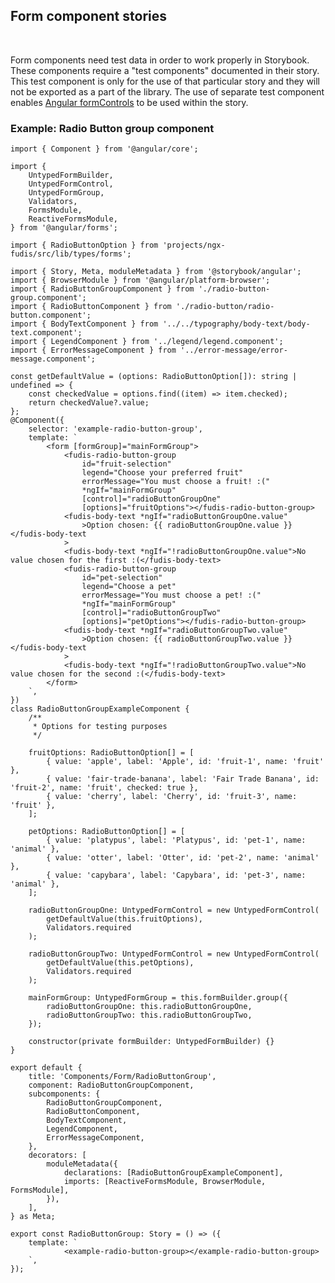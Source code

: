 
<Meta title="Documentation/Development/Form component stories" />

## Form component stories

<br />

Form components need test data in order to work properly in Storybook. These components require a "test components" documented in their story. This test component is only for the use of that particular story and they will not be exported as a part of the library.
The use of separate test component enables [Angular formControls](https://angular.io/api/forms/FormControl) to be used within the story.

### Example: Radio Button group component

```
import { Component } from '@angular/core';

import {
	UntypedFormBuilder,
	UntypedFormControl,
	UntypedFormGroup,
	Validators,
	FormsModule,
	ReactiveFormsModule,
} from '@angular/forms';

import { RadioButtonOption } from 'projects/ngx-fudis/src/lib/types/forms';

import { Story, Meta, moduleMetadata } from '@storybook/angular';
import { BrowserModule } from '@angular/platform-browser';
import { RadioButtonGroupComponent } from './radio-button-group.component';
import { RadioButtonComponent } from './radio-button/radio-button.component';
import { BodyTextComponent } from '../../typography/body-text/body-text.component';
import { LegendComponent } from '../legend/legend.component';
import { ErrorMessageComponent } from '../error-message/error-message.component';

const getDefaultValue = (options: RadioButtonOption[]): string | undefined => {
	const checkedValue = options.find((item) => item.checked);
	return checkedValue?.value;
};
@Component({
	selector: 'example-radio-button-group',
	template: `
		<form [formGroup]="mainFormGroup">
			<fudis-radio-button-group
				id="fruit-selection"
				legend="Choose your preferred fruit"
				errorMessage="You must choose a fruit! :("
				*ngIf="mainFormGroup"
				[control]="radioButtonGroupOne"
				[options]="fruitOptions"></fudis-radio-button-group>
			<fudis-body-text *ngIf="radioButtonGroupOne.value"
				>Option chosen: {{ radioButtonGroupOne.value }}</fudis-body-text
			>
			<fudis-body-text *ngIf="!radioButtonGroupOne.value">No value chosen for the first :(</fudis-body-text>
			<fudis-radio-button-group
				id="pet-selection"
				legend="Choose a pet"
				errorMessage="You must choose a pet! :("
				*ngIf="mainFormGroup"
				[control]="radioButtonGroupTwo"
				[options]="petOptions"></fudis-radio-button-group>
			<fudis-body-text *ngIf="radioButtonGroupTwo.value"
				>Option chosen: {{ radioButtonGroupTwo.value }}</fudis-body-text
			>
			<fudis-body-text *ngIf="!radioButtonGroupTwo.value">No value chosen for the second :(</fudis-body-text>
		</form>
	`,
})
class RadioButtonGroupExampleComponent {
	/**
	 * Options for testing purposes
	 */

	fruitOptions: RadioButtonOption[] = [
		{ value: 'apple', label: 'Apple', id: 'fruit-1', name: 'fruit' },
		{ value: 'fair-trade-banana', label: 'Fair Trade Banana', id: 'fruit-2', name: 'fruit', checked: true },
		{ value: 'cherry', label: 'Cherry', id: 'fruit-3', name: 'fruit' },
	];

	petOptions: RadioButtonOption[] = [
		{ value: 'platypus', label: 'Platypus', id: 'pet-1', name: 'animal' },
		{ value: 'otter', label: 'Otter', id: 'pet-2', name: 'animal' },
		{ value: 'capybara', label: 'Capybara', id: 'pet-3', name: 'animal' },
	];

	radioButtonGroupOne: UntypedFormControl = new UntypedFormControl(
		getDefaultValue(this.fruitOptions),
		Validators.required
	);

	radioButtonGroupTwo: UntypedFormControl = new UntypedFormControl(
		getDefaultValue(this.petOptions),
		Validators.required
	);

	mainFormGroup: UntypedFormGroup = this.formBuilder.group({
		radioButtonGroupOne: this.radioButtonGroupOne,
		radioButtonGroupTwo: this.radioButtonGroupTwo,
	});

	constructor(private formBuilder: UntypedFormBuilder) {}
}

export default {
	title: 'Components/Form/RadioButtonGroup',
	component: RadioButtonGroupComponent,
	subcomponents: {
		RadioButtonGroupComponent,
		RadioButtonComponent,
		BodyTextComponent,
		LegendComponent,
		ErrorMessageComponent,
	},
	decorators: [
		moduleMetadata({
			declarations: [RadioButtonGroupExampleComponent],
			imports: [ReactiveFormsModule, BrowserModule, FormsModule],
		}),
	],
} as Meta;

export const RadioButtonGroup: Story = () => ({
	template: `
			<example-radio-button-group></example-radio-button-group>
	`,
});
```
